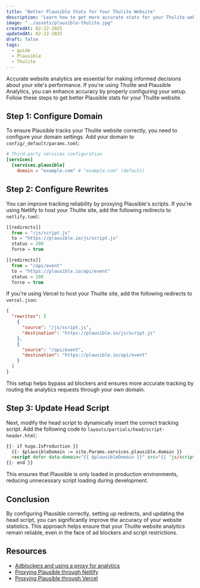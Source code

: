 ```yaml
---
title: "Better Plausible Stats for Your Thulite Website"
description: "Learn how to get more accurate stats for your Thulite website."
image: "../assets/plausible-thulite.jpg"
createdAt: 02-22-2025
updatedAt: 02-22-2025
draft: false
tags:
  - guide
  - Plausible
  - Thulite
---
```

Accurate website analytics are essential for making informed decisions about your site's performance. If you're using Thulite and Plausible Analytics, you can enhance accuracy by properly configuring your setup. Follow these steps to get better Plausible stats for your Thulite website.

## Step 1: Configure Domain

To ensure Plausible tracks your Thulite website correctly, you need to configure your domain settings. Add your domain to `config/_default/params.toml`:

```toml title="params.toml"
# Third-party services configuration
[services]
  [services.plausible]
    domain = "example.com" # "example.com" (default)
```

## Step 2: Configure Rewrites

You can improve tracking reliability by proxying Plausible's scripts. If you're using Netlify to host your Thulite site, add the following redirects to `netlify.toml`:

```js title="netlify.toml"
[[redirects]]
  from = "/js/script.js"
  to = "https://plausible.io/js/script.js"
  status = 200
  force = true

[[redirects]]
  from = "/api/event"
  to = "https://plausible.io/api/event"
  status = 200
  force = true
```

If you're using Vercel to host your Thulite site, add the following redirects to `vercel.json`:

```json title="vercel.json"
{
  "rewrites": [
    {
      "source": "/js/script.js",
      "destination": "https://plausible.io/js/script.js"
    },
    {
      "source": "/api/event",
      "destination": "https://plausible.io/api/event"
    }
  ]
}
```

This setup helps bypass ad blockers and ensures more accurate tracking by routing the analytics requests through your own domain.

## Step 3: Update Head Script

Next, modify the head script to dynamically insert the correct tracking script. Add the following code to `layouts/partials/head/script-header.html`:

```html title="script-header.html"
{{- if hugo.IsProduction }}
  {{- $plausibleDomain := site.Params.services.plausible.domain }}
  <script defer data-domain="{{ $plausibleDomain }}" src="{{ "js/script.js" | absURL }}"></script>
{{- end }}
```

This ensures that Plausible is only loaded in production environments, reducing unnecessary script loading during development.

## Conclusion

By configuring Plausible correctly, setting up redirects, and updating the head script, you can significantly improve the accuracy of your website statistics. This approach helps ensure that your Thulite website analytics remain reliable, even in the face of ad blockers and script restrictions.

## Resources

- [Adblockers and using a proxy for analytics](https://plausible.io/docs/proxy/introduction)
- [Proxying Plausible through Netlify](https://plausible.io/docs/proxy/guides/netlify)
- [Proxying Plausible through Vercel](https://plausible.io/docs/proxy/guides/vercel)
